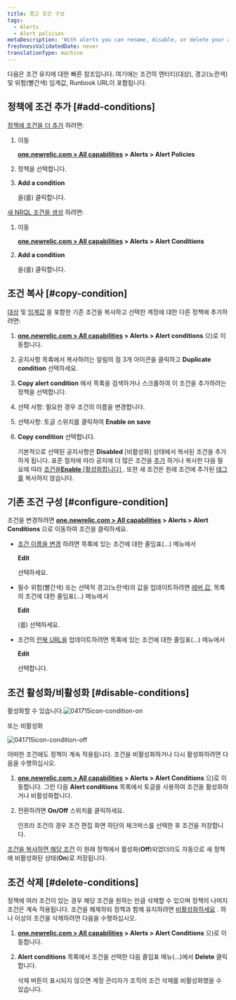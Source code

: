 ```yaml
---
title: 경고 조건 구성
tags:
  - Alerts
  - Alert policies
metaDescription: 'With alerts you can rename, disable, or delete your alert policies, as well as update or remove their conditions and channels.'
freshnessValidatedDate: never
translationType: machine
---
```




다음은 조건 유지에 대한 빠른 참조입니다. 여기에는 조건의 엔터티(대상), 경고(노란색) 및 위험(빨간색) 임계값, Runbook URL이 포함됩니다.

## 정책에 조건 추가 [#add-conditions]

[정책에 조건을 더 추가](/docs/alerts/new-relic-alerts-beta/configuring-alert-policies/define-alert-conditions) 하려면:

1. 이동

   <DNT>**[one.newrelic.com > All capabilities](https://one.newrelic.com/all-capabilities) > Alerts > Alert Policies**</DNT>

2. 정책을 선택합니다.

3. <DNT>**Add a condition**</DNT>

   을(를) 클릭합니다.

[새 NRQL 조건을 생성](/docs/alerts-applied-intelligence/new-relic-alerts/alert-conditions/create-nrql-alert-conditions) 하려면:

1. 이동

   <DNT>**[one.newrelic.com > All capabilities](https://one.newrelic.com/all-capabilities) > Alerts > Alert Conditions**</DNT>

2. <DNT>**Add a condition**</DNT>

   을(를) 클릭합니다.

## 조건 복사 [#copy-condition]

[대상](/docs/apm/new-relic-apm/getting-started/glossary#alert-target) 및 [임계값](/docs/apm/new-relic-apm/getting-started/glossary#alert-threshold) 을 포함한 기존 조건을 복사하고 선택한 계정에 대한 다른 정책에 추가하려면:

1. <DNT>**[one.newrelic.com > All capabilities](https://one.newrelic.com/all-capabilities) > Alerts > Alert conditions**</DNT> 으)로 이동합니다.

2. 공지사항 목록에서 복사하려는 알림의 점 3개 아이콘을 클릭하고 <DNT>**Duplicate condition**</DNT> 선택하세요.

3. <DNT>**Copy alert condition**</DNT> 에서 목록을 검색하거나 스크롤하여 이 조건을 추가하려는 정책을 선택합니다.

4. 선택 사항: 필요한 경우 조건의 이름을 변경합니다.

5. 선택사항: 토글 스위치를 클릭하여 <DNT>**Enable on save**</DNT>

6. <DNT>**Copy condition**</DNT> 선택합니다.

   기본적으로 선택된 공지사항은 **Disabled** \[비활성화] 상태에서 복사된 조건을 추가하게 됩니다. 표준 절차에 따라 공지에 더 많은 조건을 [추가](/docs/alerts/new-relic-alerts-beta/configuring-alert-policies/define-alert-conditions) 하거나 복사한 다음 필요에 따라 [조건을**Enable** \[활성화합니다\] ](/docs/alerts/new-relic-alerts-beta/updating-alert-policies/disable-or-delete-alert-policies-conditions#disable-conditions). 또한 새 조건은 원래 조건에 추가된 [태그를](/docs/new-relic-solutions/new-relic-one/core-concepts/use-tags-help-organize-find-your-data/#add-via-ui-api) 복사하지 않습니다.

## 기존 조건 구성 [#configure-condition]

조건을 변경하려면 <DNT>**[one.newrelic.com > All capabilities](https://one.newrelic.com/all-capabilities) > Alerts > Alert Conditions**</DNT> 으로 이동하여 조건을 클릭하세요.

* [조건 이름을 변경](/docs/alerts/new-relic-alerts-beta/configuring-alert-policies/define-alert-conditions#rename-condition) 하려면 목록에 있는 조건에 대한 줄임표(...) 메뉴에서

  <DNT>**Edit**</DNT>

  선택하세요.

* 필수 위험(빨간색) 또는 선택적 경고(노란색)의 값을 업데이트하려면 [레버 값,](/docs/alerts/new-relic-alerts-beta/configuring-alert-policies/define-thresholds-trigger-alert) 목록의 조건에 대한 줄임표(...) 메뉴에서

  <DNT>**Edit**</DNT>

  (를) 선택하세요.

* 조건의 [런북 URL을](/docs/alerts/new-relic-alerts-beta/reviewing-alert-incidents/provide-runbook-instructions-alerts) 업데이트하려면 목록에 있는 조건에 대한 줄임표(...) 메뉴에서

  <DNT>**Edit**</DNT>

  선택합니다.

## 조건 활성화/비활성화 [#disable-conditions]

활성화할 수 있습니다.<img title="Alerts v3: Condition enabled" alt="041715icon-condition-on" src={accountsConditionOn}/>

또는 비활성화

<img title="Alerts v3: Condition disabled" alt="041715icon-condition-off" src={accountsConditionOff}/>

어떠한 조건에도 정책이 계속 적용됩니다. 조건을 비활성화하거나 다시 활성화하려면 다음을 수행하십시오.

1. <DNT>**[one.newrelic.com > All capabilities](https://one.newrelic.com/all-capabilities) > Alerts > Alert Conditions**</DNT> 으)로 이동합니다. 그런 다음 <DNT>**Alert conditions**</DNT> 목록에서 토글을 사용하여 조건을 활성화하거나 비활성화합니다.

2. 전환하려면 <DNT>**On/Off**</DNT> 스위치를 클릭하세요.

   <Callout variant="tip">
     인프라 조건의 경우 조건 편집 화면 하단의 체크박스를 선택한 후 조건을 저장합니다.
   </Callout>

[조건을 복사하면 해당 조건](/docs/alerts/new-relic-alerts-beta/updating-alert-policies/copy-alert-conditions) 이 원래 정책에서 활성화(<DNT>**Off**</DNT>)되었더라도 자동으로 새 정책에 비활성화된 상태(<DNT>**On**</DNT>)로 저장됩니다.

## 조건 삭제 [#delete-conditions]

정책에 여러 조건이 있는 경우 해당 조건을 원하는 만큼 삭제할 수 있으며 정책의 나머지 조건은 계속 적용됩니다. 조건을 해제하되 정책과 함께 유지하려면 [비활성화하세요](/docs/alerts/new-relic-alerts-beta/updating-alert-policies/disable-or-delete-alert-policies-conditions#condition-on-off) . 하나 이상의 조건을 삭제하려면 다음을 수행하십시오.

1. <DNT>**[one.newrelic.com > All capabilities](https://one.newrelic.com/all-capabilities) > Alerts > Alert Conditions**</DNT> 으)로 이동합니다.

2. <DNT>**Alert conditions**</DNT> 목록에서 조건을 선택한 다음 줄임표 메뉴(...)에서 <DNT>**Delete**</DNT> 클릭합니다.

   <Callout variant="tip">
     삭제 버튼이 표시되지 않으면 계정 관리자가 조직의 조건 삭제를 비활성화했을 수 있습니다.
   </Callout>
